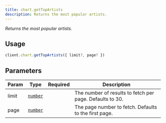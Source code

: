 ```yaml
---
title: chart.getTopArtists
description: Returns the most popular artists.
---
```



_Returns the most popular artists._

## Usage
```ts
client.chart.getTopArtists({ limit?, page? })
```

## Parameters
| Param | Type | Required | Description |
| --- | --- | --- | --- |
| limit | [`number`][number] | <Icon name="close" label="No" color="red" size="1.5rem" /> | The number of results to fetch per page. Defaults to 30. |
| page | [`number`][number] | <Icon name="close" label="No" color="red" size="1.5rem" /> | The page number to fetch. Defaults to the first page. |

[number]: https://developer.mozilla.org/en-US/docs/Web/JavaScript/Reference/Global_Objects/Number